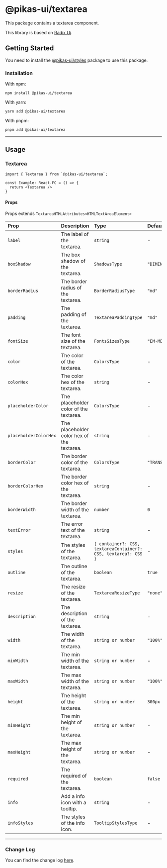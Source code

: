 # @pikas-ui/textarea

This package contains a textarea component.

This library is based on [Radix Ui](https://www.radix-ui.com/).

## Getting Started

You need to install the [@pikas-ui/styles](../styles/README.md) package to use this package.

### Installation

With npm:

```
npm install @pikas-ui/textarea
```

With yarn:

```
yarn add @pikas-ui/textarea
```

With pnpm:

```
pnpm add @pikas-ui/textarea
```

---

## Usage

### Textarea

```tsx
import { Textarea } from `@pikas-ui/textarea`;

const Example: React.FC = () => {
  return <Textarea />
}
```

#### Props

Props extends `TextareaHTMLAttributes<HTMLTextAreaElement>`

| Prop                  | Description                                | Type                                                           | Default          |
| :-------------------- | :----------------------------------------- | :------------------------------------------------------------- | :--------------- |
| `label`               | The label of the textarea.                 | `string`                                                       | -                |
| `boxShadow`           | The box shadow of the textarea.            | `ShadowsType`                                                  | `"DIMINUTION_1"` |
| `borderRadius`        | The border radius of the textarea.         | `BorderRadiusType`                                             | `"md"`           |
| `padding`             | The padding of the textarea.               | `TextareaPaddingType`                                          | `"md"`           |
| `fontSize`            | The font size of the textarea.             | `FontsSizesType`                                               | `"EM-MEDIUM"`    |
| `color`               | The color of the textarea.                 | `ColorsType`                                                   | -                |
| `colorHex`            | The color hex of the textarea.             | `string`                                                       | -                |
| `placeholderColor`    | The placeholder color of the textarea.     | `ColorsType`                                                   | -                |
| `placeholderColorHex` | The placeholder color hex of the textarea. | `string`                                                       | -                |
| `borderColor`         | The border color of the textarea.          | `ColorsType`                                                   | `"TRANSPARENT"`  |
| `borderColorHex`      | The border color hex of the textarea.      | `string`                                                       | -                |
| `borderWidth`         | The border width of the textarea.          | `number`                                                       | `0`              |
| `textError`           | The error text of the textarea.            | `string`                                                       | -                |
| `styles`              | The styles of the textarea.                | `{ container?: CSS, textareaContainer?: CSS, textarea?: CSS }` | -                |
| `outline`             | The outline of the textarea.               | `boolean`                                                      | `true`           |
| `resize`              | The resize of the textarea.                | `TextareaResizeType`                                           | `"none"`         |
| `description`         | The description of the textarea.           | `string`                                                       | -                |
| `width`               | The width of the textarea.                 | `string or number`                                             | `"100%"`         |
| `minWidth`            | The min width of the textarea.             | `string or number`                                             | -                |
| `maxWidth`            | The max width of the textarea.             | `string or number`                                             | `"100%"`         |
| `height`              | The height of the textarea.                | `string or number`                                             | `300px`          |
| `minHeight`           | The min height of the textarea.            | `string or number`                                             | -                |
| `maxHeight`           | The max height of the textarea.            | `string or number`                                             | -                |
| `required`            | The required of the textarea.              | `boolean`                                                      | `false`          |
| `info`                | Add a info icon with a tooltip.            | `string`                                                       | -                |
| `infoStyles `         | The styles of the info icon.               | `TooltipStylesType`                                            | -                |

---

### Change Log

You can find the change log [here](CHANGELOG.md).

